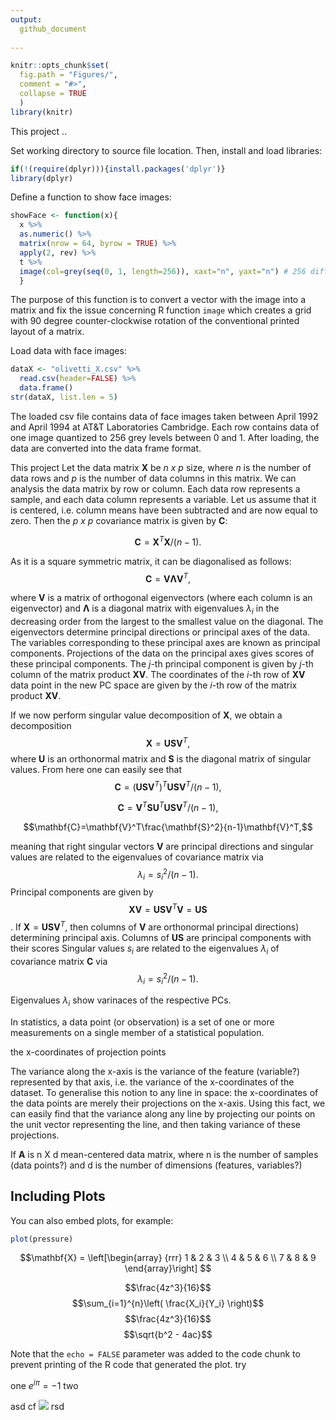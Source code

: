 ```yaml
---
output:
  github_document
    
---
```



```r
knitr::opts_chunk$set(
  fig.path = "Figures/",
  comment = "#>",
  collapse = TRUE
  )
library(knitr)
```
This project ..


Set working directory to source file location. Then, install and load libraries:
```r
if(!(require(dplyr))){install.packages('dplyr')}
library(dplyr)
```

Define a function to show face images: 
```r
showFace <- function(x){
  x %>%
  as.numeric() %>%
  matrix(nrow = 64, byrow = TRUE) %>% 
  apply(2, rev) %>%  
  t %>% 
  image(col=grey(seq(0, 1, length=256)), xaxt="n", yaxt="n") # 256 diffrent intensities between 0 and 1 defined
  }
```

The purpose of this function is to convert a vector with the image into a matrix and fix the issue concerning R function `image` which creates a grid with 90 degree counter-clockwise rotation of the conventional printed layout of a matrix.

Load data with face images:
```r
dataX <- "olivetti_X.csv" %>% 
  read.csv(header=FALSE) %>% 
  data.frame()
str(dataX, list.len = 5)
```

The loaded csv file contains data of face images taken between April 1992 and April 1994 at AT&T Laboratories Cambridge. Each row contains data of one image quantized to 256 grey levels between 0 and 1. After loading, the data are converted into the data frame format.




This project 
Let the data matrix $\mathbf{X}$ be *n x p* size, where *n* is the number of data rows and *p* is the number of data columns in this matrix. We can analysis the data matrix by row or column. Each data row represents a sample, and each data column represents a variable.  Let us assume that it is centered, i.e. column means have been subtracted and are now equal to zero.
Then the *p x p* covariance matrix is given by $\mathbf{C}$:

$$\mathbf{C}=\mathbf{X}^T\mathbf{X}/(n-1).$$

As it is a square symmetric matrix, it can be diagonalised as follows:
$$\mathbf{C}=\mathbf{V}\mathbf{\Lambda}\mathbf{V}^T,$$

where $\mathbf{V}$ is a matrix of orthogonal eigenvectors (where each column is an eigenvector) and $\mathbf{\Lambda}$ is a diagonal matrix with eigenvalues $\lambda_i$ in the decreasing order from the largest to the smallest value on the diagonal. The eigenvectors determine principal directions or principal axes of the data. The variables corresponding to these principal axes are known as principal components. Projections of the data on the principal axes gives scores of these principal components.  The $j$-th principal component is given by $j$-th column of the matrix product $\mathbf{XV}$. The coordinates of the $i$-th row of $\mathbf{XV}$ data point in the new PC space are given by the $i$-th row of the matrix product  $\mathbf{XV}$.

If we now perform singular value decomposition of $\mathbf{X}$, we obtain a decomposition
$$\mathbf{X}=\mathbf{U}\mathbf{S}\mathbf{V}^T,$$
where $\mathbf{U}$ is an orthonormal matrix and $\mathbf{S}$ is the diagonal matrix of singular values. From here one can easily see that 
$$\mathbf{C}=(\mathbf{U}\mathbf{S}\mathbf{V}^T)^T\mathbf{U}\mathbf{S}\mathbf{V}^T/(n-1),$$

$$\mathbf{C}=\mathbf{V}^T\mathbf{S}\mathbf{U}^T\mathbf{U}\mathbf{S}\mathbf{V}^T/(n-1),$$


$$\mathbf{C}=\mathbf{V}^T\frac{\mathbf{S}^2}{n-1}\mathbf{V}^T,$$ 

meaning that right singular vectors $\mathbf{V}$ are principal directions and singular values are related to the eigenvalues of covariance matrix via 
$$\lambda_i=s_i^2/(n-1).$$
Principal components are given by 
$$\mathbf{XV}=\mathbf{USV}^T\mathbf{V}=\mathbf{US}$$.
If $\mathbf{X}=\mathbf{USV}^T$, then columns of $\mathbf{V}$ are orthonormal principal directions) determining principal axis.
Columns of $\mathbf{US}$ are principal components with their scores
Singular  values $s_i$ are related to the eigenvalues $\lambda_i$ of covariance matrix $\mathbf{C}$ via 
$$\lambda_i=s_i^2/(n-1).$$


Eigenvalues $\lambda_i$ show varinaces of the respective PCs.

 
In statistics, a data point (or observation) is a set of one or more measurements on a single member of a statistical population.

the x-coordinates of projection points 

The variance along the x-axis is the variance of the feature (variable?) represented by that axis, i.e. the variance of the x-coordinates of the dataset. To generalise this notion to any line in space:
the x-coordinates of the data points are merely their projections on the x-axis.
Using this fact, we can easily find that the variance along any line by projecting our points on the unit vector representing the line, and then taking variance of these projections. 

If $\mathbf{A}$ is n X d mean-centered data matrix, where n is the number of samples (data points?) and d is the number of dimensions (features, variables?)




## Including Plots

You can also embed plots, for example:

```r
plot(pressure)
```

$$\mathbf{X} = \left[\begin{array}
{rrr}
1 & 2 & 3 \\
4 & 5 & 6 \\
7 & 8 & 9
\end{array}\right]
$$

$$\frac{4z^3}{16}$$
$$\sum_{i=1}^{n}\left( \frac{X_i}{Y_i} \right)$$
$$\frac{4z^3}{16}$$
$$\sqrt{b^2 - 4ac}$$




Note that the `echo = FALSE` parameter was added to the code chunk to prevent printing of the R code that generated the plot.
try

one $e^{i\pi} = -1$ two



asd cf <img src="https://math.now.sh?inline=\log\prod^N_{i}x_{i}=\sum^N_i\log{x_i}" valign="baseline"> rsd
